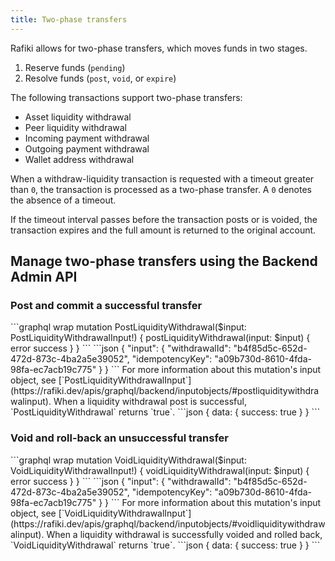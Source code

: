 ```yaml
---
title: Two-phase transfers
---
```



Rafiki allows for two-phase transfers, which moves funds in two stages.

1. Reserve funds (`pending`)
2. Resolve funds (`post`, `void`, or `expire`)

The following transactions support two-phase transfers:

- Asset liquidity withdrawal
- Peer liquidity withdrawal
- Incoming payment withdrawal
- Outgoing payment withdrawal
- Wallet address withdrawal

When a withdraw-liquidity transaction is requested with a timeout greater than `0`, the transaction is processed as a two-phase transfer. A `0` denotes the absence of a timeout.

If the timeout interval passes before the transaction posts or is voided, the transaction expires and the full amount is returned to the original account.

## Manage two-phase transfers using the Backend Admin API

<IdempotencyNote />

### Post and commit a successful transfer

<Tabs>
  <TabItem label="Operation">
  ```graphql wrap
  mutation PostLiquidityWithdrawal($input: PostLiquidityWithdrawalInput!) {
  postLiquidityWithdrawal(input: $input) {
    error
    success
    }
  }
  ```
  </TabItem>
  <TabItem label="Arguments">
  ```json
  {
  "input": {
    "withdrawalId": "b4f85d5c-652d-472d-873c-4ba2a5e39052",
    "idempotencyKey": "a09b730d-8610-4fda-98fa-ec7acb19c775"
    }
  }
  ```
  For more information about this mutation's input object, see [`PostLiquidityWithdrawalInput`](https://rafiki.dev/apis/graphql/backend/inputobjects/#postliquiditywithdrawalinput).
  </TabItem>
  <TabItem label="Response">
  When a liquidity withdrawal post is successful, `PostLiquidityWithdrawal` returns `true`.
  ```json
  {
  data: {
    success: true
    }
  }
  ```
  </TabItem>
</Tabs>

### Void and roll-back an unsuccessful transfer

<Tabs>
  <TabItem label="Operation">
  ```graphql wrap
  mutation VoidLiquidityWithdrawal($input: VoidLiquidityWithdrawalInput!) {
  voidLiquidityWithdrawal(input: $input) {
    error
    success
    }
  }
  ```
  </TabItem>
  <TabItem label="Arguments">
  ```json
  {
  "input": {
    "withdrawalId": "b4f85d5c-652d-472d-873c-4ba2a5e39052",
    "idempotencyKey": "a09b730d-8610-4fda-98fa-ec7acb19c775"
    }
  }
  ```
  For more information about this mutation's input object, see [`VoidLiquidityWithdrawalInput`](https://rafiki.dev/apis/graphql/backend/inputobjects/#voidliquiditywithdrawalinput).
  </TabItem>
  <TabItem label="Response">
  When a liquidity withdrawal is successfully voided and rolled back, `VoidLiquidityWithdrawal` returns `true`.
  ```json
  {
  data: {
    success: true
    }
  }
  ```
  </TabItem>
</Tabs>
